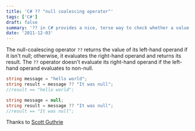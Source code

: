 ```yaml
---
title: 'C# ?? "null coalescing operator"'
tags: ['C#']
draft: false
summary: '?? in C# provides a nice, terse way to check whether a value is null, and if so return an alternate value.'
date: '2011-12-03'
---
```


The null-coalescing operator `??` returns the value of its left-hand operand if it isn't null; otherwise, it evaluates the right-hand operand and returns its result. The `??` operator doesn't evaluate its right-hand operand if the left-hand operand evaluates to non-null.

```csharp
string message = "hello world";
string result = message ?? "It was null";
//result == "hello world";

string message = null;
string result = message ?? "It was null";
//result == "It was null";
```

Thanks to [Scott Guthrie](https://weblogs.asp.net/scottgu/the-new-c-null-coalescing-operator-and-using-it-with-linq)
